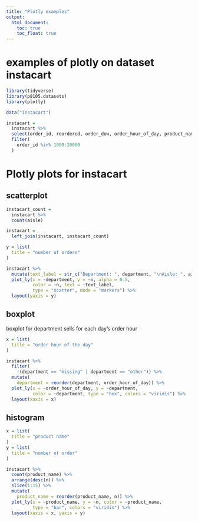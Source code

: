 ```yaml
---
title: "Plotly examples"
output: 
  html_document:
    toc: true
    toc_float: true
---
```


# examples of plotly on dataset instacart


```r
library(tidyverse)
library(p8105.datasets)
library(plotly)
```

```r
data("instacart")

instacart = 
  instacart %>% 
  select(order_id, reordered, order_dow, order_hour_of_day, product_name, aisle_id,  aisle, department) %>% 
  filter(
    order_id %in% 1000:20000
  ) 
```


# Plotly plots for instacart

## scatterplot

```r
instacart_count =
  instacart %>% 
  count(aisle)

instacart = 
  left_join(instacart, instacart_count)

y = list(
  title = "number of orders"
)

instacart %>% 
  mutate(text_label = str_c("Department: ", department, "\nAisle: ", aisle, "\nNumber of orders: ", n)) %>% 
  plot_ly(x = ~department, y = ~n, alpha = 0.5,
          color = ~n, text = ~text_label,
          type = "scatter", mode = "markers") %>% 
  layout(yaxis = y)
```


## boxplot
boxplot for department sells for each day's order hour

```r
x = list(
  title = "order hour of the day"
)

instacart %>% 
  filter(
    !(department == "missing" | department == "other")) %>% 
  mutate(
    department = reorder(department, order_hour_of_day)) %>% 
  plot_ly(x = ~order_hour_of_day, y = ~department, 
          color = ~department, type = "box", colors = "viridis") %>% 
  layout(xaxis = x)

```


## histogram

```r
x = list(
  title = "product name"
)
y = list(
  title = "number of order"
)

instacart %>% 
  count(product_name) %>% 
  arrange(desc(n)) %>% 
  slice(1:15) %>% 
  mutate(
    product_name = reorder(product_name, n)) %>% 
  plot_ly(x = ~product_name, y = ~n, color = ~product_name,
          type = "bar", colors = "viridis") %>% 
  layout(xaxis = x, yaxis = y)
```

